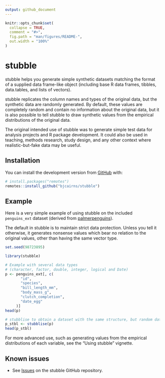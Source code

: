 ```yaml
---
output: github_document
---
```


<!-- README.md is generated from README.Rmd. Please edit that file -->

```r
knitr::opts_chunk$set(
  collapse = TRUE,
  comment = "#>",
  fig.path = "man/figures/README-",
  out.width = "100%"
)
```

# stubble

<!-- badges: start -->
<!-- badges: end -->

stubble helps you generate simple synthetic datasets matching the format of a supplied data frame-like object (including base R data frames, tibbles, data.tables, and lists of vectors). 

stubble replicates the column names and types of the original data, but the synthetic data are randomly generated. By default, these values are completely random and contain no information about the original data, but it is also possible to tell stubble to draw synthetic values from the empirical distributions of the original data. 

The original intended use of stubble was to generate simple test data for analysis projects and R package development. It could also be used in teaching, methods research, study design, and any other context where realistic-but-fake data may be useful.

## Installation

You can install the development version from [GitHub](https://github.com/) with:

``` r
# install.packages("remotes")
remotes::install_github("bjcairns/stubble")
```
## Example

Here is a very simple example of using stubble on the included `penguins_ext` dataset (derived from [palmerpenguins](https://github.com/allisonhorst/palmerpenguins)). 

The default in stubble is to maintain strict data protection. Unless you tell it otherwise, it generates nonsense values which bear no relation to the original values, other than having the same vector type.

``` r
set.seed(98723895)
```

```r
library(stubble)

# Example with several data types 
# (character, factor, double, integer, logical and Date)
p <- penguins_ext[, c(
       "id", 
       "species", 
       "bill_length_mm", 
       "body_mass_g", 
       "clutch_completion", 
       "date_egg"
     )]
head(p)

# stubblise to obtain a dataset with the same structure, but random data
p_stbl <- stubblise(p)
head(p_stbl)
```

For more advanced use, such as generating values from the empirical distributions of each variable, see the "Using stubble" vignette.

## Known issues

* See [Issues](https://github.com/bjcairns/stubble/issues) on the stubble GitHub repository.
